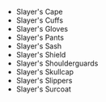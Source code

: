 - <WowHeadItem id="14752">Slayer's Cape</WonderfulHeadItem>
- <WowHeadItem id="14750">Slayer's Cuffs</WonderfulHeadItem>
- <WowHeadItem id="14754">Slayer's Gloves</WonderfulHeadItem>
- <WowHeadItem id="14757">Slayer's Pants</WonderfulHeadItem>
- <WowHeadItem id="14755">Slayer's Sash</WonderfulHeadItem>
- <WowHeadItem id="15892">Slayer's Shield</WonderfulHeadItem>
- <WowHeadItem id="14758">Slayer's Shoulderguards</WonderfulHeadItem>
- <WowHeadItem id="14753">Slayer's Skullcap</WonderfulHeadItem>
- <WowHeadItem id="14756">Slayer's Slippers</WonderfulHeadItem>
- <WowHeadItem id="14751">Slayer's Surcoat</WonderfulHeadItem>